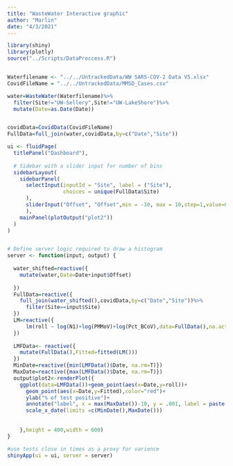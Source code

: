 ```yaml
---
title: "WasteWater Interactive graphic"
author: "Marlin"
date: "4/3/2021"
---
```


```r
library(shiny)
library(plotly)
source("../Scripts/DataProccess.R")


Waterfilename <- "../../UntrackedData/WW SARS-COV-2 Data V5.xlsx"
CovidFileName = "../../UntrackedData/MMSD_Cases.csv"

water=WasteWater(Waterfilename)%>%
  filter(Site!="UW-Sellery",Site!="UW-LakeShore")%>%
  mutate(Date=as.Date(Date))


covidData=CovidData(CovidFileName)
FullData=full_join(water,covidData,by=c("Date","Site"))
```

```r
ui <- fluidPage(
  titlePanel("Dashboard"),
  
  # Sidebar with a slider input for number of bins 
  sidebarLayout(
    sidebarPanel(
      selectInput(inputId = "Site", label = ("Site"),
                  choices = unique(FullData$Site)
      ),
      sliderInput("Offset", "Offset",min = -10, max = 10,step=1,value=0)
      ),
    mainPanel(plotOutput("plot2"))
  )
)


# Define server logic required to draw a histogram
server <- function(input, output) {
  
  water_shifted=reactive({
    mutate(water,Date=Date+input$Offset)
    
  })
  FullData=reactive({
    full_join(water_shifted(),covidData,by=c("Date","Site"))%>%
      filter(Site==input$Site)
  })
  LM=reactive({
      lm(roll ~ log(N1)+log(PMMoV)+log(Pct_BCoV),data=FullData(),na.action = na.exclude)
  })
  
  LMFData<- reactive({
    mutate(FullData(),Fitted=fitted(LM()))
  })
  MinDate=reactive({min(LMFData()$Date, na.rm=T)})
  MaxDate=reactive({max(LMFData()$Date, na.rm=T)})
  output$plot2<-renderPlot({
    ggplot(data=LMFData())+geom_point(aes(x=Date,y=roll))+
      geom_point(aes(x=Date,y=Fitted),color="red")+
      ylab("% of test positive")+
      annotate("label", x = max(MaxDate())-10, y = .001, label = paste("R^2:",round(summary(LM())$r.squared,3)),color="red")+
      scale_x_date(limits =c(MinDate(),MaxDate()))
      
    
    },height = 400,width = 600)
}

#use tests close in times as a proxy for varience
shinyApp(ui = ui, server = server)
```